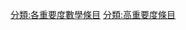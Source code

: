 {{catmore1|[[专题:数学|专题:数学]]}}
{{Articles by Importance|topic=数学|project=数学|format=TOC}}
{{emptycat}}

[[分類:各重要度數學條目|分類:各重要度數學條目]]
[[分類:高重要度條目|分類:高重要度條目]]